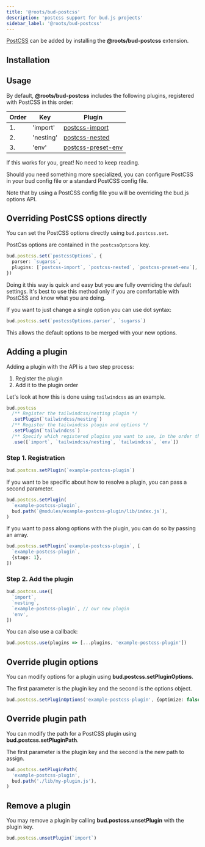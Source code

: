 ```yaml
---
title: '@roots/bud-postcss'
description: 'postcss support for bud.js projects'
sidebar_label: '@roots/bud-postcss'
---
```



[PostCSS](https://postcss.org) can be added by installing the **@roots/bud-postcss** extension.

## Installation

<Install packages="@roots/bud-postcss" />

## Usage

By default, **@roots/bud-postcss** includes the following plugins, registered with PostCSS in this order:

| Order | Key       | Plugin                                                      |
| ----- | --------- | ----------------------------------------------------------- |
| 1.    | 'import'  | [postcss-import](https://github.com/postcss/postcss-import) |
| 2.    | 'nesting' | [postcss-nested](https://github.com/postcss/postcss-nested) |
| 3.    | 'env'     | [postcss-preset-env](https://preset-env.cssdb.org/)         |

If this works for you, great! No need to keep reading.

Should you need something more specialized, you can configure PostCSS in your bud config file or a
standard PostCSS config file.

Note that by using a PostCSS config file you will be overriding the bud.js options API.

## Overriding PostCSS options directly

You can set the PostCSS options directly using `bud.postcss.set`.

PostCss options are contained in the `postcssOptions` key.

```typescript title=bud.config.js
bud.postcss.set(`postcssOptions`, {
  parser: `sugarss`,
  plugins: [`postcss-import`, `postcss-nested`, `postcss-preset-env`],
})
```

Doing it this way is quick and easy but you are fully overriding the default settings. It's best to use this method only
if you are comfortable with PostCSS and know what you are doing.

If you want to just change a single option you can use dot syntax:

```typescript title=bud.config.js
bud.postcss.set(`postcssOptions.parser`, `sugarss`)
```

This allows the default options to be merged with your new options.

## Adding a plugin

Adding a plugin with the API is a two step process:

1. Register the plugin
2. Add it to the plugin order

Let's look at how this is done using `tailwindcss` as an example.

```typescript title=bud.config.js
bud.postcss
  /** Register the tailwindcss/nesting plugin */
  .setPlugin(`tailwindcss/nesting`)
  /** Register the tailwindcss plugin and options */
  .setPlugin(`tailwindcss`)
  /** Specify which registered plugins you want to use, in the order they should be added */
  .use([`import`, `tailwindcss/nesting`, `tailwindcss`, `env`])
```

### Step 1. Registration

```typescript title=bud.config.js
bud.postcss.setPlugin(`example-postcss-plugin`)
```

If you want to be specific about how to resolve a plugin, you can pass a second parameter.

```typescript title=bud.config.js
bud.postcss.setPlugin(
  `example-postcss-plugin`,
  bud.path(`@modules/example-postcss-plugin/lib/index.js`),
)
```

If you want to pass along options with the plugin, you can do so by passing an array.

```typescript title=bud.config.js
bud.postcss.setPlugin(`example-postcss-plugin`, [
  `example-postcss-plugin`,
  {stage: 1},
])
```

### Step 2. Add the plugin

```typescript title=bud.config.js
bud.postcss.use([
  `import`,
  `nesting`,
  `example-postcss-plugin`, // our new plugin
  'env',
])
```

You can also use a callback:

```typescript title=bud.config.js
bud.postcss.use(plugins => [...plugins, 'example-postcss-plugin'])
```

## Override plugin options

You can modify options for a plugin using **bud.postcss.setPluginOptions**.

The first parameter is the plugin key and the second is the options object.

```typescript title=bud.config.js
bud.postcss.setPluginOptions('example-postcss-plugin', {optimize: false})
```

## Override plugin path

You can modify the path for a PostCSS plugin using **bud.postcss.setPluginPath**.

The first parameter is the plugin key and the second is the new path to assign.

```typescript title=bud.config.js
bud.postcss.setPluginPath(
  'example-postcss-plugin',
  bud.path('./lib/my-plugin.js'),
)
```

## Remove a plugin

You may remove a plugin by calling **bud.postcss.unsetPlugin** with the plugin key.

```typescript title=bud.config.js
bud.postcss.unsetPlugin(`import`)
```
